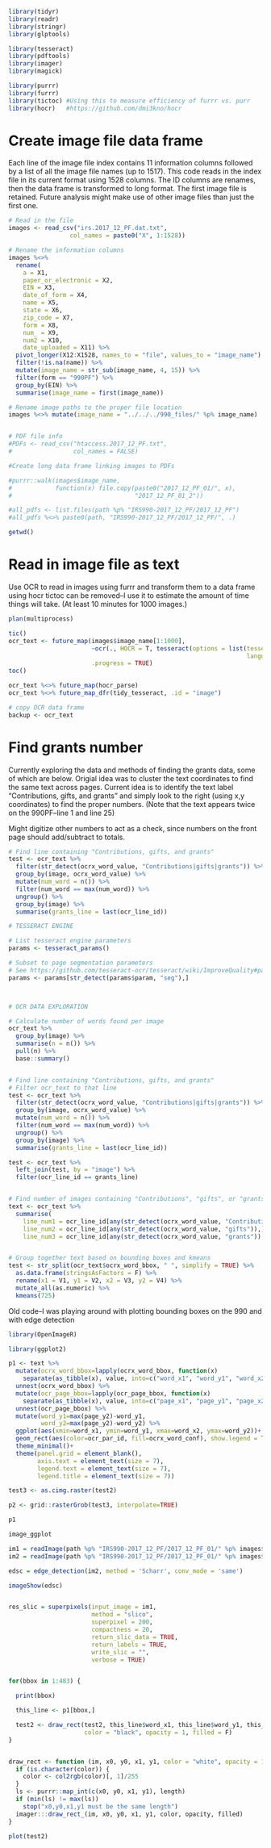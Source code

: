 ```{r setup}
library(tidyr)
library(readr)
library(stringr)
library(glptools)

library(tesseract)
library(pdftools)
library(imager)
library(magick)

library(purrr)
library(furrr)
library(tictoc) #Using this to measure efficiency of furrr vs. purr
library(hocr)   #https://github.com/dmi3kno/hocr
```

# Create image file data frame

Each line of the image file index contains 11 information columns followed by a list of all the image file names (up to 1517). 
This code reads in the index file in its current format using 1528 columns.
The ID columns are renames, then the data frame is transformed to long format. The first image file is retained.
Future analysis might make use of other image files than just the first one.
```{r image_index}
# Read in the file
images <- read_csv("irs.2017_12_PF.dat.txt",
                 col_names = paste0("X", 1:1528))

# Rename the information columns
images %<>%
  rename(
    a = X1,
    paper_or_electronic = X2,
    EIN = X3,
    date_of_form = X4,
    name = X5,
    state = X6,
    zip_code = X7,
    form = X8,
    num_ = X9,
    num2 = X10,
    date_uploaded = X11) %>%
  pivot_longer(X12:X1528, names_to = "file", values_to = "image_name") %>%
  filter(!is.na(name)) %>%
  mutate(image_name = str_sub(image_name, 4, 15)) %>%
  filter(form == "990PF") %>%
  group_by(EIN) %>%
  summarise(image_name = first(image_name))

# Rename image paths to the proper file location 
images %<>% mutate(image_name = "../../../990_files/" %p% image_name)


# PDF file info
#PDFs <- read_csv("htaccess.2017_12_PF.txt",
#                 col_names = FALSE)

#Create long data frame linking images to PDFs

#purrr::walk(images$image_name, 
#            function(x) file.copy(paste0("2017_12_PF_01/", x), 
#                                  "2017_12_PF_01_2"))

#all_pdfs <- list.files(path %p% "IRS990-2017_12_PF/2017_12_PF")
#all_pdfs %<>% paste0(path, "IRS990-2017_12_PF/2017_12_PF/", .)

getwd()
```

# Read in image file as text

Use OCR to read in images using furrr and transform them to a data frame using hocr
tictoc can be removed--I use it to estimate the amount of time things will take. (At least 10 minutes for 1000 images.)

```{r ocr}
plan(multiprocess)

tic()
ocr_text <- future_map(images$image_name[1:1000], 
                       ~ocr(., HOCR = T, tesseract(options = list(tessedit_pageseg_mode = 1,
                                                                  language_model_penalty_non_dict_word = 1))), 
                       .progress = TRUE)
toc()

ocr_text %<>% future_map(hocr_parse)
ocr_text %<>% future_map_dfr(tidy_tesseract, .id = "image")

# copy OCR data frame
backup <- ocr_text
```

# Find grants number

Currently exploring the data and methods of finding the grants data, some of which are below.
Origial idea was to cluster the text coordinates to find the same text across pages.
Current idea is to identify the text label "Contributions, gifts, and grants" and simply look to the right (using x,y coordinates)
to find the proper numbers. (Note that the text appears twice on the 990PF--line 1 and line 25)

Might digitize other numbers to act as a check, since numbers on the front page should add/subtract to totals.


```{r process_ocr}
# Find line containing "Contributions, gifts, and grants"
test <- ocr_text %>%
  filter(str_detect(ocrx_word_value, "Contributions|gifts|grants")) %>%
  group_by(image, ocrx_word_value) %>%
  mutate(num_word = n()) %>%
  filter(num_word == max(num_word)) %>%
  ungroup() %>%
  group_by(image) %>%
  summarise(grants_line = last(ocr_line_id))


```

```{r eval=FALSE}

# TESSERACT ENGINE

# List tesseract engine parameters
params <- tesseract_params()

# Subset to page segmentation parameters
# See https://github.com/tesseract-ocr/tesseract/wiki/ImproveQuality#page-segmentation-method
params <- params[str_detect(params$param, "seg"),] 



# OCR DATA EXPLORATION

# Calculate number of words found per image
ocr_text %>% 
  group_by(image) %>% 
  summarise(n = n()) %>%
  pull(n) %>% 
  base::summary()


# Find line containing "Contributions, gifts, and grants"
# Filter ocr_text to that line
test <- ocr_text %>%
  filter(str_detect(ocrx_word_value, "Contributions|gifts|grants")) %>%
  group_by(image, ocrx_word_value) %>%
  mutate(num_word = n()) %>%
  filter(num_word == max(num_word)) %>%
  ungroup() %>%
  group_by(image) %>%
  summarise(grants_line = last(ocr_line_id))

test <- ocr_text %>%
  left_join(test, by = "image") %>%
  filter(ocr_line_id == grants_line)


# Find number of images containing "Contributions", "gifts", or "grants"
text <- ocr_text %>%  
  summarise(
    line_num1 = ocr_line_id[any(str_detect(ocrx_word_value, "Contributions")),],
    line_num2 = ocr_line_id[any(str_detect(ocrx_word_value, "gifts")),],
    line_num3 = ocr_line_id[any(str_detect(ocrx_word_value, "grants")),])


# Group together text based on bounding boxes and kmeans
test <- str_split(ocr_text$ocrx_word_bbox, " ", simplify = TRUE) %>% 
  as.data.frame(stringsAsFactors = F) %>%
  rename(x1 = V1, y1 = V2, x2 = V3, y2 = V4) %>%
  mutate_all(as.numeric) %>%
  kmeans(725)

```

Old code--I was playing around with plotting bounding boxes on the 990 and with edge detection
```{r, eval=FALSE}
library(OpenImageR)

library(ggplot2)

p1 <- text %>%
  mutate(ocrx_word_bbox=lapply(ocrx_word_bbox, function(x)
    separate(as_tibble(x), value, into=c("word_x1", "word_y1", "word_x2", "word_y2"), convert = TRUE))) %>%
  unnest(ocrx_word_bbox) %>%
  mutate(ocr_page_bbox=lapply(ocr_page_bbox, function(x)
    separate(as_tibble(x), value, into=c("page_x1", "page_y1", "page_x2", "page_y2"), convert = TRUE))) %>%
  unnest(ocr_page_bbox) %>%
  mutate(word_y1=max(page_y2)-word_y1,
         word_y2=max(page_y2)-word_y2) %>%
  ggplot(aes(xmin=word_x1, ymin=word_y1, xmax=word_x2, ymax=word_y2))+
  geom_rect(aes(color=ocr_par_id, fill=ocrx_word_conf), show.legend = TRUE)+
  theme_minimal()+
  theme(panel.grid = element_blank(),
        axis.text = element_text(size = 7),
        legend.text = element_text(size = 7),
        legend.title = element_text(size = 7))

test3 <- as.cimg.raster(test2)

p2 <- grid::rasterGrob(test3, interpolate=TRUE)

p1

image_ggplot

im1 = readImage(path %p% "IRS990-2017_12_PF/2017_12_PF_01/" %p% images$image_name[1], native = TRUE)
im2 = readImage(path %p% "IRS990-2017_12_PF/2017_12_PF_01/" %p% images$image_name[1], convert = TRUE)

edsc = edge_detection(im2, method = 'Scharr', conv_mode = 'same')

imageShow(edsc)


res_slic = superpixels(input_image = im1,
                       method = "slico",
                       superpixel = 200,
                       compactness = 20,
                       return_slic_data = TRUE,
                       return_labels = TRUE,
                       write_slic = "",
                       verbose = TRUE)


for(bbox in 1:483) {

  print(bbox)

  this_line <- p1[bbox,]

  test2 <- draw_rect(test2, this_line$word_x1, this_line$word_y1, this_line$word_x2, this_line$word_y2,
                     color = "black", opacity = 1, filled = F)
}


draw_rect <- function (im, x0, y0, x1, y1, color = "white", opacity = 1, filled = TRUE) {
  if (is.character(color)) {
    color <- col2rgb(color)[, 1]/255
  }
  ls <- purrr::map_int(c(x0, y0, x1, y1), length)
  if (min(ls) != max(ls))
    stop("x0,y0,x1,y1 must be the same length")
  imager:::draw_rect_(im, x0, y0, x1, y1, color, opacity, filled)
}

plot(test2)
```



